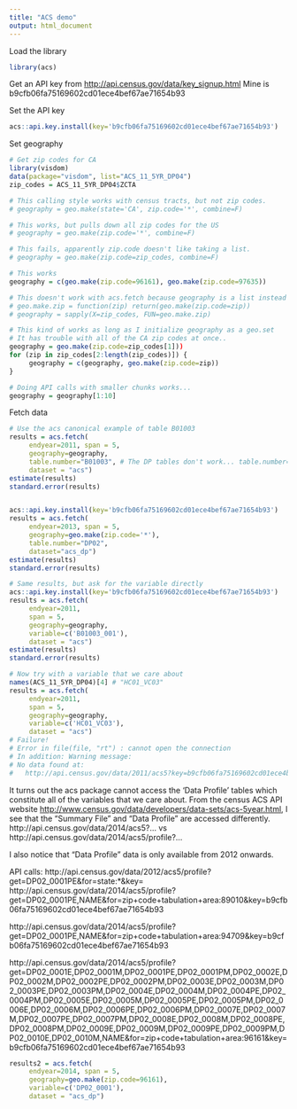 ```yaml
---
title: "ACS demo"
output: html_document
---
```



Load the library
```r
library(acs)
```

Get an API key from <http://api.census.gov/data/key_signup.html>
Mine is b9cfb06fa75169602cd01ece4bef67ae71654b93

Set the API key
```r
acs::api.key.install(key='b9cfb06fa75169602cd01ece4bef67ae71654b93')
```

Set geography
```r

# Get zip codes for CA
library(visdom)
data(package="visdom", list="ACS_11_5YR_DP04")
zip_codes = ACS_11_5YR_DP04$ZCTA

# This calling style works with census tracts, but not zip codes.
# geography = geo.make(state='CA', zip.code='*', combine=F)

# This works, but pulls down all zip codes for the US
# geography = geo.make(zip.code='*', combine=F)

# This fails, apparently zip.code doesn't like taking a list.
# geography = geo.make(zip.code=zip_codes, combine=F)

# This works
geography = c(geo.make(zip.code=96161), geo.make(zip.code=97635))

# This doesn't work with acs.fetch because geography is a list instead of a geo.set
# geo.make.zip = function(zip) return(geo.make(zip.code=zip))
# geography = sapply(X=zip_codes, FUN=geo.make.zip)

# This kind of works as long as I initialize geography as a geo.set
# It has trouble with all of the CA zip codes at once..
geography = geo.make(zip.code=zip_codes[1]))
for (zip in zip_codes[2:length(zip_codes)]) {
     geography = c(geography, geo.make(zip.code=zip))
}

# Doing API calls with smaller chunks works...
geography = geography[1:10]
```

Fetch data
```r

# Use the acs canonical example of table B01003
results = acs.fetch(
     endyear=2011, span = 5,
     geography=geography,
     table.number="B01003", # The DP tables don't work... table.number='DP02', 
     dataset = "acs")
estimate(results)
standard.error(results)


acs::api.key.install(key='b9cfb06fa75169602cd01ece4bef67ae71654b93')
results = acs.fetch(
     endyear=2013, span = 5,
     geography=geo.make(zip.code='*'),
     table.number="DP02",
     dataset="acs_dp")
estimate(results)
standard.error(results)

# Same results, but ask for the variable directly
acs::api.key.install(key='b9cfb06fa75169602cd01ece4bef67ae71654b93')
results = acs.fetch(
     endyear=2011,
     span = 5,
     geography=geography,
     variable=c('B01003_001'), 
     dataset = "acs")
estimate(results)
standard.error(results)

# Now try with a variable that we care about
names(ACS_11_5YR_DP04)[4] # "HC01_VC03"
results = acs.fetch(
     endyear=2011,
     span = 5,
     geography=geography, 
     variable=c('HC01_VC03'), 
     dataset = "acs")
# Failure!
# Error in file(file, "rt") : cannot open the connection
# In addition: Warning message:
# No data found at:
#   http://api.census.gov/data/2011/acs5?key=b9cfb06fa75169602cd01ece4bef67ae71654b93&get=HC01_VC03E,HC01_VC03M,NAME&for=zip+code+tabulation+area:89010 

```

It turns out the acs package cannot access the 'Data Profile' tables which constitute all of the variables that we care about. From the census ACS API website <http://www.census.gov/data/developers/data-sets/acs-5year.html>, I see that the "Summary File" and "Data Profile" are accessed differently. 
http://api.census.gov/data/2014/acs5?...
vs
http://api.census.gov/data/2014/acs5/profile?...

I also notice that "Data Profile" data is only available from 2012 onwards. 

API calls: 
http://api.census.gov/data/2012/acs5/profile?get=DP02_0001PE&for=state:*&key=
http://api.census.gov/data/2014/acs5/profile?get=DP02_0001PE,NAME&for=zip+code+tabulation+area:89010&key=b9cfb06fa75169602cd01ece4bef67ae71654b93

http://api.census.gov/data/2014/acs5/profile?get=DP02_0001PE,NAME&for=zip+code+tabulation+area:94709&key=b9cfb06fa75169602cd01ece4bef67ae71654b93

http://api.census.gov/data/2014/acs5/profile?get=DP02_0001E,DP02_0001M,DP02_0001PE,DP02_0001PM,DP02_0002E,DP02_0002M,DP02_0002PE,DP02_0002PM,DP02_0003E,DP02_0003M,DP02_0003PE,DP02_0003PM,DP02_0004E,DP02_0004M,DP02_0004PE,DP02_0004PM,DP02_0005E,DP02_0005M,DP02_0005PE,DP02_0005PM,DP02_0006E,DP02_0006M,DP02_0006PE,DP02_0006PM,DP02_0007E,DP02_0007M,DP02_0007PE,DP02_0007PM,DP02_0008E,DP02_0008M,DP02_0008PE,DP02_0008PM,DP02_0009E,DP02_0009M,DP02_0009PE,DP02_0009PM,DP02_0010E,DP02_0010M,NAME&for=zip+code+tabulation+area:96161&key=b9cfb06fa75169602cd01ece4bef67ae71654b93


```r
results2 = acs.fetch(
     endyear=2014, span = 5,
     geography=geo.make(zip.code=96161), 
     variable=c('DP02_0001'), 
     dataset = "acs_dp")
```